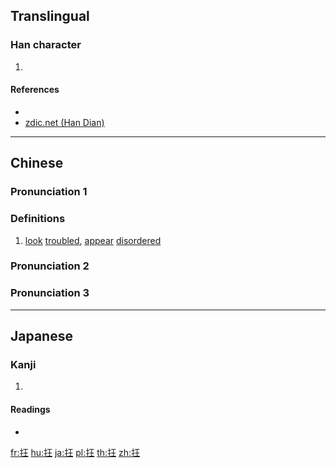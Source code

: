 {{character info/new}}
==Translingual==

===Han character===
{{Han char|rn=64|rad=手|as=04|sn=7|four=|canj=QMG|ids=⿰扌王}}

# {{defn|Han|sort=手04}}

====References====
* {{Han ref|kx=0420.060|dkj=11859|dj=0767.070|hdz=31833.010|uh=6282|ud=25218}}
* [http://www.zdic.net/z/1a/js/6282.htm zdic.net (Han Dian)]

----

==Chinese==
{{zh-forms}}

===Pronunciation 1===
{{zh-pron
|m=kuáng
|c=kong4,kwong4
|mc=
|oc=
|ma=
|cat=a
}}

===Definitions===
{{zh-hanzi}}

# [[look]] [[troubled]], [[appear]] [[disordered]]

===Pronunciation 2===
{{zh-see|枉|v}}

===Pronunciation 3===
{{zh-see|在|v}}

----

==Japanese==

===Kanji===
{{ja-kanji|grade=|rs=手04}}

# {{defn|lang=ja|sort=手04}}

====Readings====
* {{ja-readings|on=[[きょう]] (kyō), [[ごう]] (gō)|kun=[[くるう]] (kuruu), [[きちがい]] (kichigai)}}

[[fr:抂]]
[[hu:抂]]
[[ja:抂]]
[[pl:抂]]
[[th:抂]]
[[zh:抂]]